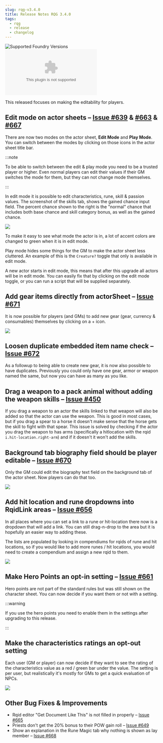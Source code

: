 ```yaml
---
slug: rqg-v3.4.0
title: Release Notes RQG 3.4.0
tags:
  - rqg
  - release
  - changelog
---
```



![Supported Foundry Versions](https://img.shields.io/endpoint?url=https://foundryshields.com/version?url=https://github.com/sun-dragon-cult/fvtt-system-rqg/releases/download/v3.4.0/system.json)
![Download Count](https://img.shields.io/github/downloads/sun-dragon-cult/fvtt-system-rqg/v3.4.0/rqg.zip)

This released focuses on making the editability for players.

## Edit mode on actor sheets – [Issue #639](https://github.com/sun-dragon-cult/fvtt-system-rqg/issues/639) & [#663](https://github.com/sun-dragon-cult/fvtt-system-rqg/issues/663) & [#667](https://github.com/sun-dragon-cult/fvtt-system-rqg/issues/667)

There are now two modes on the actor sheet, <ThemeInvert><EditModeSvg /></ThemeInvert> **Edit Mode**
and <ThemeInvert><PlayModeSvg /></ThemeInvert> **Play Mode**. You can switch between the modes by
clicking on those icons in the actor sheet title bar.

:::note

To be able to switch between the edit & play mode you need to be a trusted player or higher. Even
normal players can edit their values if their GM switches the mode for them, but they can not change
mode themselves.

:::

In edit mode it is possible to edit characteristics, rune, skill & passion values. The screenshot of
the skills tab, shows the gained chance input field. The percent chance shown to the right is the
"normal" chance that includes both base chance and skill category bonus, as well as the gained
chance.

![](edit-mode-skills.png)

To make it easy to see what mode the actor is in, a lot of accent colors are changed to green when
it is in edit mode.

Play mode hides some things for the GM to make the actor sheet less cluttered. An example of this is
the `Creature?` toggle that only is available in edit mode.

A new actor starts in edit mode, this means that after this upgrade all actors will be in edit mode.
You can easily fix that by clicking on the edit mode toggle, or you can run a script that will be
supplied separately.

## Add gear items directly from actorSheet – [Issue #671](https://github.com/sun-dragon-cult/fvtt-system-rqg/issues/671)

It is now possible for players (and GMs) to add new gear (gear, currency & consumables) themselves
by clicking on a + icon.

![](add-gear.png)

## Loosen duplicate embedded item name check – [Issue #672](https://github.com/sun-dragon-cult/fvtt-system-rqg/issues/672)

As a followup to being able to create new gear, it is now also possible to have duplicates.
Previously you could only have one gear, armor or weapon named the same, but now you can have as
many as you like.

## Drag a weapon to a pack animal without adding the weapon skills – [Issue #450](https://github.com/sun-dragon-cult/fvtt-system-rqg/issues/450)

If you drag a weapon to an actor the skills linked to that weapon will also be added so that the
actor can use the weapon. This is good in most cases, but if you drag a spear to a horse it doesn't
make sense that the horse gets the skill to fight with that spear. This issue is solved by checking
if the actor you drag the weapon to has arms (specifically a hitlocation with the rqid
`i.hit-location.right-arm`) and if it doesn't it won't add the skills.

## Background tab biography field should be player editable – [Issue #670](https://github.com/sun-dragon-cult/fvtt-system-rqg/issues/670)

Only the GM could edit the biography text field on the background tab of the actor sheet. Now
players can do that too.

![](biography-player-editable.png)

## Add hit location and rune dropdowns into RqidLink areas – [Issue #656](https://github.com/sun-dragon-cult/fvtt-system-rqg/issues/656)

In all places where you can set a link to a rune or hit-location there now is a dropdown that will
add a link. You can still drag-n-drop to the area but it is hopefully an easier way to adding these.

The lists are populated by looking in compendiums for rqids of rune and hit locations, so if you
would like to add more runes / hit locations, you would need to create a compendium and assign a new
rqid to them.

![](rune-hit-location-links.png)

## Make Hero Points an opt-in setting – [Issue #661](https://github.com/sun-dragon-cult/fvtt-system-rqg/issues/661)

Hero points are not part of the standard rules but was still shown on the character sheet. You can
now decide if you want them or not with a setting.

:::warning

If you use the hero points you need to enable them in the settings after upgrading to this release.

:::

## Make the characteristics ratings an opt-out setting

Each user (GM or player) can now decide if they want to see the rating of the characteristics value
as a red / green bar under the value. The setting is per user, but realistically it's mostly for GMs
to get a quick evaluation of NPCs.

![](characteristic-rating.png)

## Other Bug Fixes & Improvements

- Rqid editor "Get Document Like This" is not filled in properly –
  [Issue #665](https://github.com/sun-dragon-cult/fvtt-system-rqg/issues/665)
- Priests don't get the 20% bonus to their POW gain roll –
  [Issue #649](https://github.com/sun-dragon-cult/fvtt-system-rqg/issues/649)
- Show an explanation in the Rune Magic tab why nothing is shown as lay member –
  [Issue #668](https://github.com/sun-dragon-cult/fvtt-system-rqg/issues/668)
